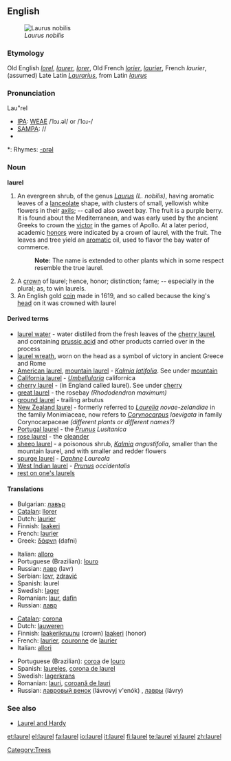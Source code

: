 ==English==
{{wikipedia}}
[[Image:Laurier.jpg|thumb|''Laurus nobilis'']]

===Etymology===
Old English ''[[lorel]]'', ''[[laurer]]'', ''[[lorer]]'', Old French ''[[lorier]]'', ''[[laurier]]'', French ''laurier'', (assumed) Late Latin ''[[Laurarius]]'', from Latin ''[[laurus]]''

===Pronunciation===
Lau"rel
* [[IPA]]: [[WEAE]] /ˈlɔɹ.əl/ or /ˈloɹ-/
* [[SAMPA]]: //
* {{audio|en-us-laurel.ogg|Audio (US)}}

*: Rhymes: [[Rhymes:English:-ɒrəl|-ɒrəl]]

===Noun===
'''laurel'''

# An evergreen shrub, of the genus ''[[Laurus]] (L. nobilis)'', having aromatic leaves of a [[lanceolate]] shape, with clusters of small, yellowish white flowers in their [[axils]]; -- called also sweet bay. The fruit is a purple berry. It is found about the Mediterranean, and was early used by the ancient Greeks to crown the [[victor]] in the games of Apollo. At a later period, academic [[honor]]s were indicated by a crown of laurel, with the fruit. The leaves and tree yield an [[aromatic]] oil, used to flavor the bay water of commerce.
#: '''Note:''' The name is extended to other plants which in some respect resemble the true laurel.
# A [[crown]] of laurel; hence, honor; distinction; fame; -- especially in the plural; as, to win laurels.
# An English gold [[coin]] made in 1619, and so called because the king's [[head]] on it was crowned with laurel

====Derived terms====
* [[laurel water]] - water distilled from the fresh leaves of the [[cherry laurel]], and containing [[prussic acid]] and other products carried over in the process
* [[laurel wreath]], worn on the head as a symbol of victory in ancient Greece and Rome
* [[American laurel]], [[mountain laurel]] - ''[[Kalmia latifolia]]''. See under [[mountain]]
* [[California laurel]] - ''[[Umbellularia]]'' californica
* [[cherry laurel]] - (in England called laurel). See under [[cherry]]
* [[great laurel]] - the rosebay ''(Rhododendron maximum)''
* [[ground laurel]] - trailing arbutus
* [[New Zealand laurel]] - formerly referred to ''[[Laurelia]] novae-zelandiae'' in the family Monimiaceae, now refers to ''[[Corynocarpus]] laevigata'' in family Corynocarpaceae ''(different plants or different names?)''
* [[Portugal laurel]] - the ''[[Prunus]] Lusitanica''
* [[rose laurel]] - the [[oleander]]
* [[sheep laurel]] - a poisonous shrub, ''[[Kalmia]] angustifolia'', smaller than the mountain laurel, and with smaller and redder flowers
* [[spurge laurel]] - ''[[Daphne]] Laureola''
* [[West Indian laurel]] - ''[[Prunus]] occidentalis''
* [[rest on one's laurels]]

====Translations====
{{trans-top|An evergreen shrub, of the genus ''Laurus''}}
* Bulgarian: [[лавър]] {{m}}
* [[Catalan]]: [[llorer]] {{m}}
* Dutch: [[laurier]] {{m}}
* Finnish: [[laakeri]]
* French: [[laurier]] {{m}}
* Greek: [[δάφνη]] (dafni)
{{trans-mid}}
* Italian: [[alloro]] {{m}}
* Portuguese (Brazilian): [[louro]] {{m}}
* Russian: [[лавр]] (lavr) {{m}}
* Serbian: [[lovr]], [[zdravić]]
* Spanish: laurel {{m}}
* Swedish: [[lager]]
* Romanian: [[laur]], [[dafin]]
* Russian: [[лавр]]
{{trans-bottom}}

{{trans-top|A crown of laurel}}
* [[Catalan]]: [[corona]]
* Dutch: [[lauweren]] {{p}}
* Finnish: [[laakerikruunu]] (crown) [[laakeri]] (honor)
* French: [[laurier]], [[couronne]] de [[laurier]]
* Italian: [[allori]] {{m|p}}
{{trans-mid}}
* Portuguese (Brazilian): [[coroa]] de [[louro]]
* Spanish: [[laureles]], [[corona de laurel]]
* Swedish: [[lagerkrans]]
* Romanian: [[lauri]], [[coroană de lauri]]
* Russian: [[лавровый венок]] (lávrovyj v'enók) {{m}}, [[лавры]] (lávry) {{p}}
{{trans-bottom}}

===See also===
* [[Laurel and Hardy]]

[[Category:Trees]]

[[et:laurel]]
[[el:laurel]]
[[fa:laurel]]
[[io:laurel]]
[[it:laurel]]
[[fi:laurel]]
[[te:laurel]]
[[vi:laurel]]
[[zh:laurel]]
